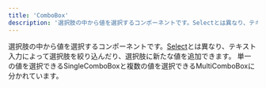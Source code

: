 ```yaml
---
title: 'ComboBox'
description: '選択肢の中から値を選択するコンポーネントです。Selectとは異なり、テキスト入力によって選択肢を絞り込んだり、選択肢に新たな値を追加できます。単一の値を選択できる SingleComboBox と複数の値を選択できる MultiComboBox に分かれています。'
---
```


選択肢の中から値を選択するコンポーネントです。[Select](/products/components/select/)とは異なり、テキスト入力によって選択肢を絞り込んだり、選択肢に新たな値を追加できます。
単一の値を選択できるSingleComboBoxと複数の値を選択できるMultiComboBoxに分かれています。

<PageIndex path="/products/components/combo-box/" excludes={[]} heading="h2" />